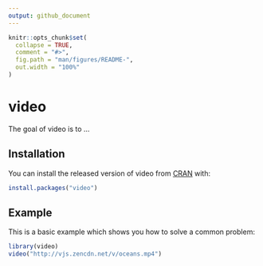 ```yaml
---
output: github_document
---
```


<!-- README.md is generated from README.Rmd. Please edit that file -->

```r
knitr::opts_chunk$set(
  collapse = TRUE,
  comment = "#>",
  fig.path = "man/figures/README-",
  out.width = "100%"
)
```
# video

<!-- badges: start -->
<!-- badges: end -->

The goal of video is to ...

## Installation

You can install the released version of video from [CRAN](https://CRAN.R-project.org) with:

``` r
install.packages("video")
```

## Example

This is a basic example which shows you how to solve a common problem:

```r
library(video)
video("http://vjs.zencdn.net/v/oceans.mp4")
```

